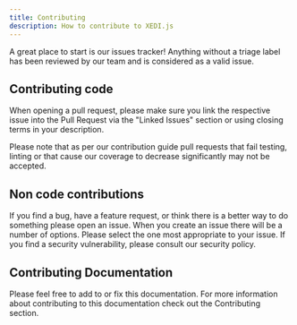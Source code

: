 ```yaml
---
title: Contributing
description: How to contribute to XEDI.js
---
```



A great place to start is our issues tracker! Anything without a <Label bg="#e99695">triage</Label> label has been reviewed by our team and is considered as a valid issue.

## Contributing code

When opening a pull request, please make sure you link the respective issue into the Pull Request via the "Linked Issues" section or using closing terms in your description.

Please note that as per our <ExternalLink href="https://github.com/xedi/sdk-js/blob/master/CONTRIBUTING.md">contribution guide</ExternalLink> pull requests that fail testing, linting or that cause our coverage to decrease significantly may not be accepted.

## Non code contributions

If you find a bug, have a feature request, or think there is a better way to do something please open an issue. When you create an issue there will be a number of options. Please select the one most appropriate to your issue. If you find a security vulnerability, please consult our <ExternalLink href="https://github.com/xedi/sdk-js/blob/master/SECURITY.md">security policy</ExternalLink>.

## Contributing Documentation

Please feel free to add to or fix this documentation. For more information about contributing to this documentation check out the <Link href="/documentation/contributing">Contributing section</Link>.

<GithubIssues sort="created" direction="asc" render-labels assignee="none"/>
